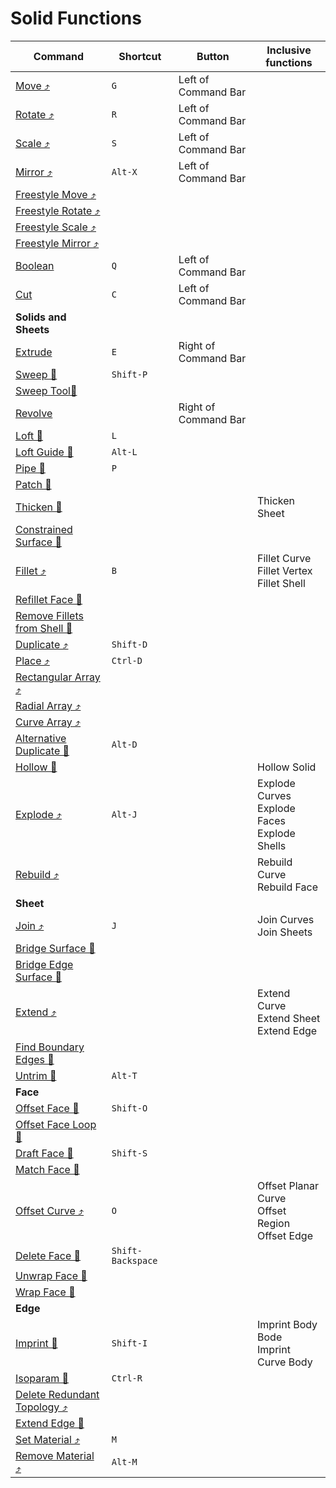 # Solid Functions

| Command                                                                  | Shortcut          | Button               | Inclusive functions                                     |
| ------------------------------------------------------------------------ | ----------------- | -------------------- | ------------------------------------------------------- |
| [Move ⤴](../common-edit/move)                                           | `G`               | Left of Command Bar  |                                                         |
| [Rotate ⤴](../common-edit/rotate)                                       | `R`               | Left of Command Bar  |                                                         |
| [Scale ⤴](../common-edit/scale)                                         | `S`               | Left of Command Bar  |                                                         |
| [Mirror ⤴](../common-edit/mirror)                                       | `Alt-X`           | Left of Command Bar  |                                                         |
| [Freestyle Move ⤴](../common-edit/freestyle-move)                       |                   |                      |                                                         |
| [Freestyle Rotate ⤴](../common-edit/freestyle-rotate)                   |                   |                      |                                                         |
| [Freestyle Scale ⤴](../common-edit/freestyle-scale)                     |                   |                      |                                                         |
| [Freestyle Mirror ⤴](../common-edit/freestyle-mirror)                   |                   |                      |                                                         |
| [Boolean](solid-edit/boolean)                                            | `Q`               | Left of Command Bar  |                                                         |
| [Cut](solid-edit/cut)                                                    | `C`               | Left of Command Bar  |                                                         |
| **Solids and Sheets**                                                    |                   |                      |                                                         |
| [Extrude](solid-edit/extrude)                                            | `E`               | Right of Command Bar |                                                         |
| [Sweep 🚧](solid-edit/sweep)                                            | `Shift-P`         |                      |                                                         |
| [Sweep Tool🚧](solid-edit/sweep-tool)                                   |                   |                      |                                                         |
| [Revolve](solid-edit/revolve)                                            |                   | Right of Command Bar |                                                         |
| [Loft 🚧](solid-edit/loft)                                              | `L`               |                      |                                                         |
| [Loft Guide 🚧](solid-edit/loft-guide)                                  | `Alt-L`           |                      |                                                         |
| [Pipe 🚧](solid-edit/pipe)                                              | `P`               |                      |                                                         |
| [Patch 🚧](solid-edit/patch)                                            |                   |                      |                                                         |
| [Thicken 🚧](solid-edit/thicken)                                        |                   |                      | Thicken Sheet                                           |
| [Constrained Surface 🚧](solid-edit/constrained-surface)                |                   |                      |                                                         |
| [Fillet ⤴](../common-edit/fillet)                                       | `B`               |                      | Fillet Curve<br />Fillet Vertex<br />Fillet Shell       |
| [Refillet Face 🚧](solid-edit/refillet-face)                            |                   |                      |                                                         |
| [Remove Fillets from Shell 🚧](solid-edit/remove-fillets-from-shell)    |                   |                      |                                                         |
| [Duplicate ⤴](../common-edit/duplicate)                                 | `Shift-D`         |                      |                                                         |
| [Place ⤴](../common-edit/place)                                         | `Ctrl-D`          |                      |                                                         |
| [Rectangular Array ⤴](../common-edit/rectangular-array)                 |                   |                      |                                                         |
| [Radial Array ⤴](../common-edit/radial-array)                           |                   |                      |                                                         |
| [Curve Array ⤴](../common-edit/curve-array)                             |                   |                      |                                                         |
| [Alternative Duplicate 🚧](solid-edit/alternative-duplicate)            | `Alt-D`           |                      |                                                         |
| [Hollow 🚧](solid-edit/hollow)                                          |                   |                      | Hollow Solid                                            |
| [Explode ⤴](../common-edit/explode)                                     | `Alt-J`           |                      | Explode Curves<br />Explode Faces<br />Explode Shells   |
| [Rebuild ⤴](../common-edit/rebuild)                                     |                   |                      | Rebuild Curve<br />Rebuild Face                         |
| **Sheet**                                                                |                   |                      |                                                         |
| [Join ⤴](../common-edit/join)                                           | `J`               |                      | Join Curves<br />Join Sheets                            |
| [Bridge Surface 🚧](solid-edit/bridge-surface)                          |                   |                      |                                                         |
| [Bridge Edge Surface 🚧](solid-edit/bridge-edge-surface)                |                   |                      |                                                         |
| [Extend ⤴](../common-edit/extend)                                       |                   |                      | Extend Curve<br />Extend Sheet<br />Extend Edge         |
| [Find Boundary Edges 🚧](solid-edit/find-boundary-edges)                |                   |                      |                                                         |
| [Untrim 🚧](solid-edit/untrim)                                          | `Alt-T`           |                      |                                                         |
| **Face**                                                                 |                   |                      |                                                         |
| [Offset Face 🚧](solid-edit/offset-face)                                | `Shift-O`         |                      |                                                         |
| [Offset Face Loop 🚧](solid-edit/offset-face-loop)                      |                   |                      |                                                         |
| [Draft Face 🚧](solid-edit/draft-face)                                  | `Shift-S`         |                      |                                                         |
| [Match Face 🚧](solid-edit/match-face)                                  |                   |                      |                                                         |
| [Offset Curve ⤴](../common-edit/offset-curve)                           | `O`               |                      | Offset Planar Curve<br />Offset Region<br />Offset Edge |
| [Delete Face 🚧](solid-edit/delete-face)                                | `Shift-Backspace` |                      |                                                         |
| [Unwrap Face 🚧](solid-edit/unwrap-face)                                |                   |                      |                                                         |
| [Wrap Face 🚧](solid-edit/wrap-face)                                    |                   |                      |                                                         |
| **Edge**                                                                 |                   |                      |                                                         |
| [Imprint 🚧](solid-edit/imprint)                                        | `Shift-I`         |                      | Imprint Body Bode<br />Imprint Curve Body               |
| [Isoparam 🚧](solid-edit/isoparam)                                      | `Ctrl-R`          |                      |                                                         |
| [Delete Redundant Topology ⤴](../common-edit/delete-redundant-topology) |                   |                      |                                                         |
| [Extend Edge 🚧](solid-edit/extend-edge)                                |                   |                      |                                                         |
| [Set Material ⤴](../common-edit/set-material)                           | `M`               |                      |                                                         |
| [Remove Material ⤴](../common-edit/remove-material)                     | `Alt-M`           |                      |                                                         |

